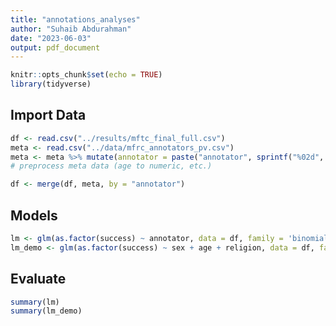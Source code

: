 ---
title: "annotations_analyses"
author: "Suhaib Abdurahman"
date: "2023-06-03"
output: pdf_document
---

```{r setup, include=FALSE}
knitr::opts_chunk$set(echo = TRUE)
library(tidyverse)
```

## Import Data

```{r}
df <- read.csv("../results/mftc_final_full.csv")
meta <- read.csv("../data/mfrc_annotators_pv.csv")
meta <- meta %>% mutate(annotator = paste("annotator", sprintf("%02d", ID), sep = ""))
# preprocess meta data (age to numeric, etc.)

df <- merge(df, meta, by = "annotator")
```

## Models

```{r}
lm <- glm(as.factor(success) ~ annotator, data = df, family = 'binomial')
lm_demo <- glm(as.factor(success) ~ sex + age + religion, data = df, family = 'binomial')
```

## Evaluate

```{r}
summary(lm)
summary(lm_demo)
```


